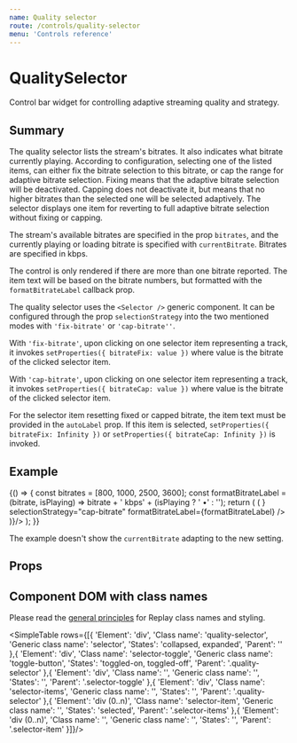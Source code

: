 ```yaml
---
name: Quality selector
route: /controls/quality-selector
menu: 'Controls reference'
---
```



# QualitySelector

Control bar widget for controlling adaptive streaming quality and strategy.

## Summary

The quality selector lists the stream's bitrates. It also indicates what bitrate currently playing. According to configuration, selecting one of the listed items, can either fix the bitrate selection to this bitrate, or cap the range for adaptive bitrate selection. Fixing means that the adaptive bitrate selection will be deactivated. Capping does not deactivate it, but means that no higher bitrates than the selected one will be selected adaptively. The selector displays one item for reverting to full adaptive bitrate selection without fixing or capping.

The stream's available bitrates are specified in the prop `bitrates`, and the currently playing or loading bitrate is specified with `currentBitrate`. Bitrates are specified in kbps.

The control is only rendered if there are more than one bitrate reported. The item text will be based on the bitrate numbers, but formatted with the `formatBitrateLabel` callback prop.

The quality selector uses the `<Selector />` generic component. It can be configured through the prop `selectionStrategy` into the two mentioned modes with `'fix-bitrate'` or `'cap-bitrate''`.

With `'fix-bitrate'`, upon clicking on one selector item representing a track, it invokes `setProperties({ bitrateFix: value })` where value is the bitrate of the clicked selector item. 

With `'cap-bitrate'`, upon clicking on one selector item representing a track, it invokes `setProperties({ bitrateCap: value })` where value is the bitrate of the clicked selector item.

For the selector item resetting fixed or capped bitrate, the item text must be provided in the `autoLabel` prop. If this item is selected, `setProperties({ bitrateFix: Infinity })` or `setProperties({ bitrateCap: Infinity })` is invoked.

## Example

<Playground>
  {() => {
    const bitrates = [800, 1000, 2500, 3600];
    const formatBitrateLabel = (bitrate, isPlaying) => bitrate + ' kbps' + (isPlaying ? ' •' : '');
    return (
      <ShowCase height="160px" render={({ setProperties, bitrateCap }) => (
        <QualitySelector 
          setProperties={setProperties}
          bitrates={bitrates}
          currentBitrate={1000}
          bitrateCap={bitrateCap}
          autoLabel="Auto quality"
          toggleContent={<Settings/>}
          selectionStrategy="cap-bitrate"
          formatBitrateLabel={formatBitrateLabel}
        />
      )}/>
    );
  }}
</Playground>

The example doesn't show the `currentBitrate` adapting to the new setting.

## Props

<PropsTable of={QualitySelector}/>

<Footnote/>

## Component DOM with class names

Please read the [general principles](/custom-replay/skins-styles) for Replay class names and styling.

<SimpleTable rows={[{ 
  'Element': 'div',
  'Class name': 'quality-selector',
  'Generic class name': 'selector',
  'States': 'collapsed, expanded',
  'Parent': ''
},{
  'Element': 'div',
  'Class name': 'selector-toggle',
  'Generic class name': 'toggle-button',
  'States': 'toggled-on, toggled-off',
  'Parent': '.quality-selector'
},{
  'Element': 'div',
  'Class name': '',
  'Generic class name': '',
  'States': '',
  'Parent': '.selector-toggle'
},{
  'Element': 'div',
  'Class name': 'selector-items',
  'Generic class name': '',
  'States': '',
  'Parent': '.quality-selector'
 },{
  'Element': 'div (0..n)',
  'Class name': 'selector-item',
  'Generic class name': '',
  'States': 'selected',
  'Parent': '.selector-items'
},{
  'Element': 'div (0..n)',
  'Class name': '',
  'Generic class name': '',
  'States': '',
  'Parent': '.selector-item'
 }]}/>